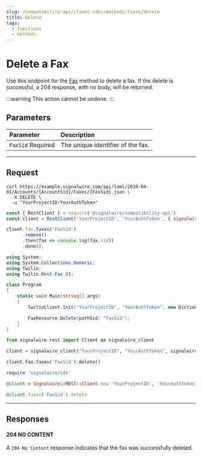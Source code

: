 ```yaml
---
slug: /compatibility-api/client-sdks/methods/faxes/delete
title: Delete
tags:
  - functions
  - methods
---
```


# Delete a Fax

Use this endpoint for the [Fax](./index.mdx) method to delete a fax. 
If the delete is successful, a 204 response, with no body, will be returned. 

:::warning 
This action cannot be undone.
:::

## Parameters

| Parameter                                           | Description                       |
| :-------------------------------------------------- | :-------------------------------- |
| `FaxSid` <span className="required-arg">Required</span> | The unique identifier of the fax. |

---

## Request

<Tabs groupId="compatibility-sdks">

<TabItem value="shell" label="cURL">

```shell
curl https://example.signalwire.com/api/laml/2010-04-01/Accounts/{AccountSid}/Faxes/{FaxSid}.json \
  -X DELETE \
  -u "YourProjectID:YourAuthToken"
```

</TabItem>

<TabItem value="node" label="Node.js">

```javascript
const { RestClient } = require('@signalwire/compatibility-api')
const client = RestClient('YourProjectID', 'YourAuthToken', { signalwireSpaceUrl: 'example.signalwire.com' })

client.fax.faxes('FaxSid')
      .remove()
      .then(fax => console.log(fax.sid))
      .done();
```

</TabItem>

<TabItem value="csharp" label="C#">

```csharp
using System;
using System.Collections.Generic;
using Twilio;
using Twilio.Rest.Fax.V1;

class Program
{
    static void Main(string[] args)
    {
        TwilioClient.Init("YourProjectID", "YourAuthToken", new Dictionary<string, object> { ["signalwireSpaceUrl"] = "{SPACE}.signalwire.com" });

        FaxResource.Delete(pathSid: "FaxSid");
    }
}
```

</TabItem>

<TabItem value="python" label="Python">

```python
from signalwire.rest import Client as signalwire_client

client = signalwire_client("YourProjectID", "YourAuthToken", signalwire_space_url = 'example.signalwire.com')

client.fax.faxes('FaxSid').delete()
```

</TabItem>

<TabItem value="ruby" label="Ruby">

```ruby
require 'signalwire/sdk'

@client = Signalwire::REST::Client.new 'YourProjectID', 'YourAuthToken', signalwire_space_url: "example.signalwire.com"

@client.faxes('FaxSid').delete
```

</TabItem>

</Tabs>

---

## Responses 

<h4><span class="badge badge--success">204</span> NO CONTENT</h4>

A `204 No Content` response indicates that the fax was successfully deleted.

